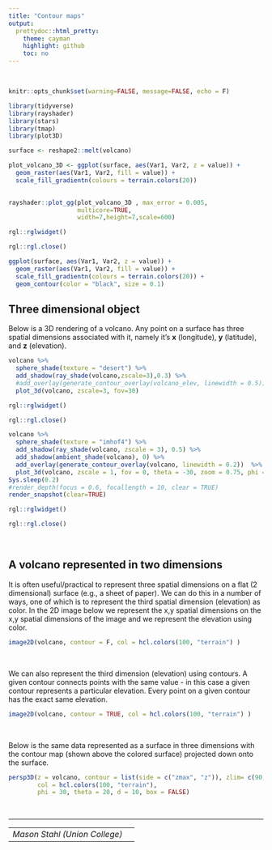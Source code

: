 ```yaml
---
title: "Contour maps"
output:
  prettydoc::html_pretty:
    theme: cayman
    highlight: github
    toc: no
---
```


<br/>



```r
knitr::opts_chunk$set(warning=FALSE, message=FALSE, echo = F)
```


```r
library(tidyverse)
library(rayshader)
library(stars)
library(tmap)
library(plot3D)
```




```r
surface <- reshape2::melt(volcano)

plot_volcano_3D <- ggplot(surface, aes(Var1, Var2, z = value)) +
  geom_raster(aes(Var1, Var2, fill = value)) +
  scale_fill_gradientn(colours = terrain.colors(20)) 
  

```

```r
rayshader::plot_gg(plot_volcano_3D , max_error = 0.005,
                   multicore=TRUE,
                   width=7,height=7,scale=600)

rgl::rglwidget()

rgl::rgl.close()
```



```r
ggplot(surface, aes(Var1, Var2, z = value)) +
  geom_raster(aes(Var1, Var2, fill = value)) +
  scale_fill_gradientn(colours = terrain.colors(20)) +
  geom_contour(color = "black", size = 0.1)
```


## Three dimensional object

Below is a 3D rendering of a volcano.  Any point on a surface has three spatial dimensions associated with it, namely it's **x** (longitude), **y** (latitude), and **z** (elevation).  

```r

volcano %>%
  sphere_shade(texture = "desert") %>%
  add_shadow(ray_shade(volcano,zscale=3),0.3) %>%
  #add_overlay(generate_contour_overlay(volcano_elev, linewidth = 0.5))  %>%
  plot_3d(volcano, zscale=3, fov=30)

rgl::rglwidget()

rgl::rgl.close()
```


```r
volcano %>%
  sphere_shade(texture = "imhof4") %>%
  add_shadow(ray_shade(volcano, zscale = 3), 0.5) %>%
  add_shadow(ambient_shade(volcano), 0) %>%
  add_overlay(generate_contour_overlay(volcano, linewidth = 0.2))  %>%
  plot_3d(volcano, zscale = 1, fov = 0, theta = -30, zoom = 0.75, phi = 45, windowsize = c(1000, 800))
Sys.sleep(0.2)
#render_depth(focus = 0.6, focallength = 10, clear = TRUE)
render_snapshot(clear=TRUE)

rgl::rglwidget()

rgl::rgl.close()
```




<br/>

## A volcano represented in two dimensions
It is often useful/practical to represent three spatial dimensions on a flat (2 dimensional) surface (e.g., a sheet of paper).  We can do this in a number of ways, one of which is to represent the third spatial dimension (elevation) as color.  In the 2D image below we represent the x,y spatial dimensions on the x,y spatial dimensions of the image and we represent the elevation using color.  

```r
image2D(volcano, contour = F, col = hcl.colors(100, "terrain") ) 
```

<br/>

We can also represent the third dimension (elevation) using contours.  A given contour connects points with the same value - in this case a given contour represents a particular elevation.  Every point on a given contour has the exact same elevation.  

```r
image2D(volcano, contour = TRUE, col = hcl.colors(100, "terrain") )
```


<br/>


Below is the same data represented as a surface in three dimensions with the contour map (shown above the colored surface) projected down onto the surface.  


```r
persp3D(z = volcano, contour = list(side = c("zmax", "z")), zlim= c(90, 300),
        col = hcl.colors(100, "terrain"),
        phi = 30, theta = 20, d = 10, box = FALSE)
```


<br/>

***
| | |
|--|--|
| _Mason Stahl (Union College)_ |  |
